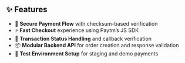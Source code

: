 
## ✨ Features

- 🔐 **Secure Payment Flow** with checksum-based verification
- ⚡ **Fast Checkout** experience using Paytm’s JS SDK
- 🔄 **Transaction Status Handling** and callback verification
- 📦 **Modular Backend API** for order creation and response validation
- 🔁 **Test Environment Setup** for staging and demo payments

